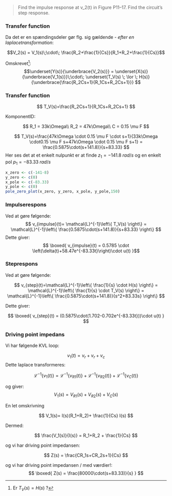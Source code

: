 > Find the impulse response at v_2(t) in Figure P11–17. Find the circuit’s step response.

### Transfer function

Da det er en spændingsdeler gør flg. sig gældende - _efter en laplacetransformation_:

$$V_2(s) = V_1(s)\;\cdot\; \frac{R_2+\frac{1}{Cs}}{R_1+R_2+\frac{1}{Cs}}$$

Omskrevet[^1]:
$$\underset{Y(s)}{\underbrace{V_2(s)}} = \underset{X(s)}{\underbrace{V_1(s)}}\;\cdot\; \underset{T_V(s) \; \lor \; H(s)}{\underbrace{\frac{R_2Cs+1}{R_1Cs+R_2Cs+1}}}
$$

### Transfer function

$$
T_V(s)=\frac{R_2Cs+1}{R_1Cs+R_2Cs+1}
$$

KomponentID:

$$
R_1 = 33k\Omega\\
R_2 = 47k\Omega\\
C = 0.15 \mu F
$$

$$
T_V(s)=\frac{47k\Omega \cdot 0.15 \mu F \cdot s+1}{33k\Omega \cdot0.15 \mu F s+47k\Omega \cdot 0.15 \mu F s+1} =
\frac{0.5875\cdot(s+141.8)}{s+83.33}
$$
Her ses det at et enkelt nulpunkt er at finde $z_1 = -141.8 \; rad/s$ og en enkelt pol $p_1 = -83.33 \; rad/s$

```r

x_zero <- c(-141-8)
y_zero <- c(0)
x_pole <- c(-83.33)
y_pole <- c(0)
pole_zero_plot(x_zero, y_zero, x_pole, y_pole,150)
```

### Impulserespons

Ved at gøre følgende:
$$
v_{impulse}(t)=
\mathcal{L}^{-1}\left\{
T_V(s)
\right\}
=
\mathcal{L}^{-1}\left\{
\frac{0.5875\cdot(s+141.8)}{s+83.33}
\right\}
$$
Dette giver:
$$
\boxed{
v_{impulse}(t) =
0.5785 \cdot \left(\delta(t)+58.47e^{-83.33t}\right)\cdot u(t)
}$$

### Steprespons

Ved at gøre følgende:

$$
v_{step}(t)=\mathcal{L}^{-1}\left\{
\frac{1}{s} \cdot H(s)
\right\}
=
\mathcal{L}^{-1}\left\{
\frac{1}{s} \cdot T_V(s)
\right\}
=
\mathcal{L}^{-1}\left\{
\frac{0.5875\cdot(s+141.8)}{s^2+83.33s}
\right\}
$$

Dette giver:

$$
\boxed{
v_{step}(t) = (0.5875\cdot(1.702-0.702e^{-83.33t}))\cdot u(t)
}
$$

### Driving point impedans

Vi har følgende KVL loop:

$$
v_1(t)=v_r+v_r+v_c
$$
Dette laplace transformeres:

$$
\mathcal{L}^{-1}\left\{
v_1(t)
\right\}
=
\mathcal{L}^{-1}\left\{
v_{R1}(t)
\right\} +
\mathcal{L}^{-1}\left\{
v_{R2}(t)
\right\} +
\mathcal{L}^{-1}\left\{
v_C(t)
\right\}
$$

og giver:
$$
V_1(s) = V_{R1}(s)+V_{R2}(s)+V_C(s)
$$

En let omskrivning

$$
V_1(s)= I(s)(R_1+R_2)+ \frac{1}{Cs} I(s)
$$

Dermed:

$$
\frac{V_1(s)}{I(s)} = R_1+R_2 + \frac{1}{Cs}
$$

og vi har driving point impedansen:

$$
Z(s) = \frac{CR_1s+CR_2s+1}{Cs}
$$

og vi har driving point impedansen / med værdier!:
$$
\boxed{
Z(s) = \frac{80000\cdot(s+83.33)}{s}
}
$$


[^1]: Er $T_V(s) = H(s)$ ?